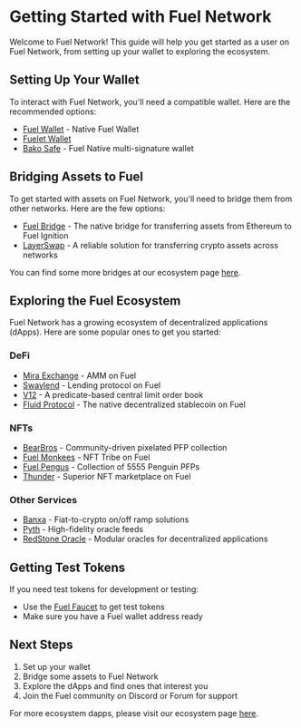 # Getting Started with Fuel Network

Welcome to Fuel Network! This guide will help you get started as a user on Fuel Network, from setting up your wallet to exploring the ecosystem.

## Setting Up Your Wallet

To interact with Fuel Network, you'll need a compatible wallet. Here are the recommended options:

- [Fuel Wallet](/wallet/install) - Native Fuel Wallet
- [Fuelet Wallet](https://fuelet.app/)
- [Bako Safe](https://www.bako.global/) - Fuel Native multi-signature wallet

## Bridging Assets to Fuel

To get started with assets on Fuel Network, you'll need to bridge them from other networks. Here are the few options:

- [Fuel Bridge](https://app.fuel.network/) - The native bridge for transferring assets from Ethereum to Fuel Ignition
- [LayerSwap](https://layerswap.io/) - A reliable solution for transferring crypto assets across networks

You can find some more bridges at our ecosystem page [here](https://app.fuel.network/ecosystem?tag=Bridge). 

## Exploring the Fuel Ecosystem

Fuel Network has a growing ecosystem of decentralized applications (dApps). Here are some popular ones to get you started:

### DeFi
- [Mira Exchange](https://mira.ly/) - AMM on Fuel
- [Swaylend](https://swaylend.com/) - Lending protocol on Fuel
- [V12](https://v12.trade/) - A predicate-based central limit order book
- [Fluid Protocol](https://fluidprotocol.xyz/) - The native decentralized stablecoin on Fuel

### NFTs
- [BearBros](https://bearbrosnft.xyz/) - Community-driven pixelated PFP collection
- [Fuel Monkees](https://fuelmonkees.com/) - NFT Tribe on Fuel
- [Fuel Pengus](https://fuelpengus.com/) - Collection of 5555 Penguin PFPs
- [Thunder](https://thundernft.market/) - Superior NFT marketplace on Fuel

### Other Services
- [Banxa](https://banxa.com/) - Fiat-to-crypto on/off ramp solutions
- [Pyth](https://pyth.network/) - High-fidelity oracle feeds
- [RedStone Oracle](https://redstone.finance/) - Modular oracles for decentralized applications

## Getting Test Tokens

If you need test tokens for development or testing:
- Use the [Fuel Faucet](https://faucet.fuel.network/) to get test tokens
- Make sure you have a Fuel wallet address ready

## Next Steps

1. Set up your wallet
2. Bridge some assets to Fuel Network
3. Explore the dApps and find ones that interest you
4. Join the Fuel community on Discord or Forum for support


For more ecosystem dapps, please visit our ecosystem page [here](https://app.fuel.network/ecosystem).